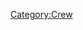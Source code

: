 {{Character
 | name         = {{PAGENAME}}
 | image        = Portrait character SULEIDY.png
 | imagecaption = 
 | aliases      = The Ship Doctor
 | nationality  = Unknown
 | role         = 
 | weapon       = Seeds and Spores<br>Scimitar
 | signature    = Cover Seeds<br>Wander Dust
 | passive      = Can climb ivies<br>Can swim
 | archtypes    = Position Changer<br>Body Hider
}}

[[Category:Crew]]